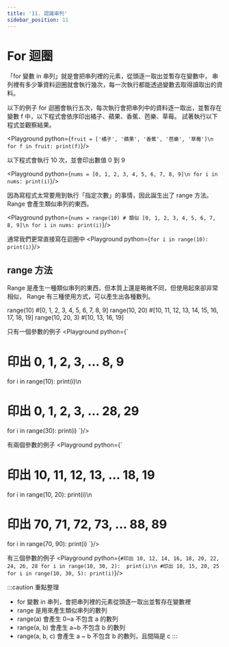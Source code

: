 ```yaml
---
title: '11. 認識串列'
sidebar_position: 11
---
```


# For 迴圈
「for 變數 in 串列」就是會把串列裡的元素，從頭逐一取出並暫存在變數中，
串列裡有多少筆資料迴圈就會執行幾次，每一次執行都能透過變數去取得讀取出的資料。

以下的例子 for 迴圈會執行五次，每次執行會把串列中的資料逐一取出，並暫存在變數 f 中，以下程式會依序印出橘子、蘋果、香蕉、芭樂、草莓。
試著執行以下程式並觀察結果。

<Playground python={`
fruit = ['橘子', '蘋果', '香蕉', '芭樂', '草莓']\n
for f in fruit:
    print(f)
`}/>

以下程式會執行 10 次，並會印出數值 0 到 9

<Playground python={`
nums = [0, 1, 2, 3, 4, 5, 6, 7, 8, 9]\n
for i in nums:
    print(i)
`}/>

因為寫程式太常要用到執行「指定次數」的事情，因此誕生出了 range 方法。
Range 會產生類似串列的東西。

<Playground python={`
nums = range(10) # 類似 [0, 1, 2, 3, 4, 5, 6, 7, 8, 9]\n
for i in nums:
    print(i)
`}/>

通常我們更常直接寫在迴圈中
<Playground python={`
for i in range(10):
    print(i)
`}/>

## range 方法
Range 是產生一種類似串列的東西，但本質上還是略微不同，但使用起來卻非常相似，
Range 有三種使用方式，可以產生出各種數列。


range(10) #[0, 1, 2, 3, 4, 5, 6, 7, 8, 9]
range(10, 20) #[10, 11, 12, 13, 14, 15, 16, 17, 18, 19]
range(10, 20, 3) #[10, 13, 16, 19]


只有一個參數的例子
<Playground python={`
# 印出 0, 1, 2, 3, ... 8, 9
for i in range(10):
    print(i)\n
# 印出 0, 1, 2, 3, ... 28, 29
for i in range(30):
    print(i)
`}/>

有兩個參數的例子
<Playground python={`
# 印出 10, 11, 12, 13, ... 18, 19
for i in range(10, 20):
    print(i)\n
# 印出 70, 71, 72, 73, ... 88, 89
for i in range(70, 90):
    print(i)
`}/>

有三個參數的例子
<Playground python={`
#印出 10, 12, 14, 16, 18, 20, 22, 24, 26, 28
for i in range(10, 30, 2): 
    print(i)\n
#印出 10, 15, 20, 25
for i in range(10, 30, 5):
    print(i)
`}/>

:::caution 重點整理
* for 變數 in 串列，會把串列裡的元素從頭逐一取出並暫存在變數裡
* range 是用來產生類似串列的數列
* range(a) 會產生 0~a 不包含 a 的數列
* range(a, b) 會產生 a~b 不包含 b 的數列
* range(a, b, c) 會產生 a ~ b 不包含 b 的數列，且間隔是 c
:::